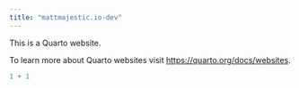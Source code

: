 ```yaml
---
title: "mattmajestic.io-dev"
---
```


This is a Quarto website.

To learn more about Quarto websites visit <https://quarto.org/docs/websites>.

```r
1 + 1
```
